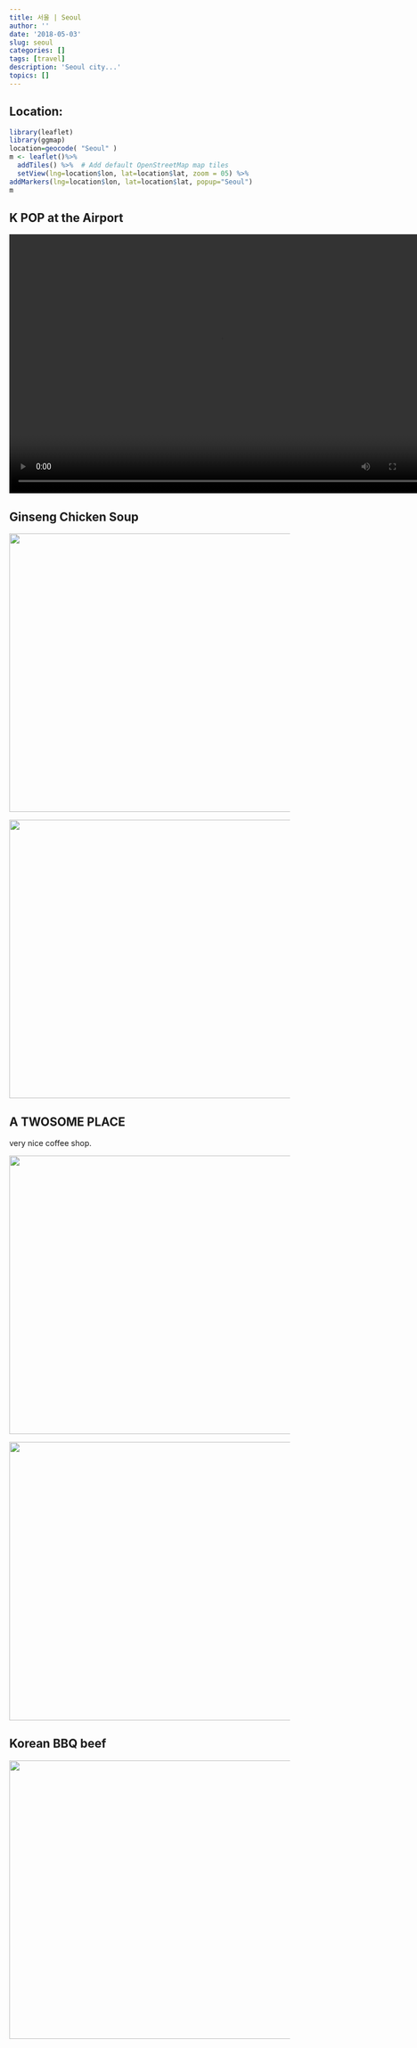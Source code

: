 ```yaml
---
title: 서울 | Seoul
author: ''
date: '2018-05-03'
slug: seoul
categories: []
tags: [travel]
description: 'Seoul city...' 
topics: []
---
```

## Location:
```r
library(leaflet)
library(ggmap)
location=geocode( "Seoul" )
m <- leaflet()%>%
  addTiles() %>%  # Add default OpenStreetMap map tiles
  setView(lng=location$lon, lat=location$lat, zoom = 05) %>%
addMarkers(lng=location$lon, lat=location$lat, popup="Seoul")
m

```

## K POP at the Airport
<video width="760" height="465" controls>
  <source src="/post/2018-09-04-seoul_files/seoul_7.mp4" type="video/mp4">
</video>


## Ginseng Chicken Soup
![](/post/2018-09-04-seoul_files/seoul_6.jpeg){width=700px height=500px}

![](/post/2018-09-04-seoul_files/seoul_2.jpeg){width=700px height=500px}


## A TWOSOME PLACE 

very nice coffee shop.

![](/post/2018-09-04-seoul_files/seoul_4.jpeg){width=700px height=500px}

![](/post/2018-09-04-seoul_files/seoul_3.jpeg){width=700px height=500px}



## Korean BBQ beef 

![](/post/2018-09-04-seoul_files/seoul_1.jpeg){width=700px height=500px}




